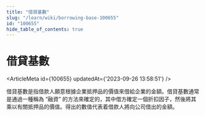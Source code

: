 ```yaml
---
title: "借貸基數"
slug: "/learn/wiki/borrowing-base-100655"
id: "100655"
hide_table_of_contents: true
---
```



# 借貸基數

<ArticleMeta id={100655} updatedAt={'2023-09-26 13:58:51'} />
<div className='border-solid border-b border-t-0 my-4 border-[var(--ifm-color-gray-300)]' />

借貸基數是指借款人願意根據企業抵押品的價值來借給企業的金額。借貸基數通常是通過一種稱為 “融資” 的方法來確定的，其中借方確定一個折扣因子，然後將其乘以有關抵押品的價值。得出的數值代表着借款人將向公司借出的金額。
